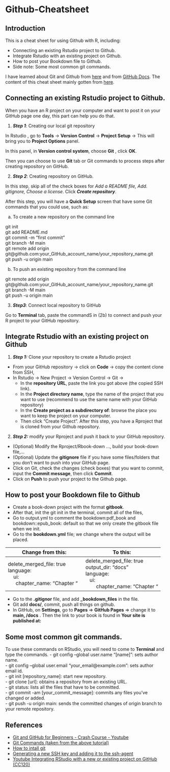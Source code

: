# Github-Cheatsheet

## Introduction 

This is a cheat sheet for using Github with R, including: 

- Connecting an existing Rstudio project to Github.
- Integrate Rstudio with an existing project on Github.
- How to post your Bookdown file to Github.
- Side note: Some most common git commands.

I have learned about Git and Github from  [here](https://www.youtube.com/watch?v=RGOj5yH7evk&t=32s&ab_channel=freeCodeCamp.org) and from [GitHub Docs](https://docs.github.com/en). The content of this cheat sheet mainly gotten from [here](https://www.youtube.com/c/RiffomonasProject).

## Connecting an existing Rstudio project to Github.

When you have an R project on your computer and want to post it on your GitHub page one day, this part can help you do that. 

1. ***Step 1***:  Creating our local git repository

In Rstudio , go to **Tools** $\rightarrow$ **Version Control** $\rightarrow$ **Project Setup** $\rightarrow$ This will bring you to **Project Options** panel. 

In this panel, in **Version control system**, choose **Git** , click **OK**. 

Then you can choose to use **Git** tab or Git commands to process steps after creating repository on GitHub.

2. ***Step 2***: Creating repository on GitHub. 

In this step, skip all of the check boxes for *Add a README file, Add. gitignore, Choose a license*. Click ***Create repository***. 

After this step, you will have a **Quick Setup** screen that have some Git commands that you could use, such as: 

a. To create a new repository on the command line

git init \
git add README.md \
git commit -m "first commit" \
git branch -M main \
git remote add origin git@github.com:your_GitHub_account_name/your_repository_name.git \
git push -u origin main \

b. To push an existing repository from the command line

git remote add origin git@github.com:your_GitHub_account_name/your_repository_name.git \
git branch -M main \
git push -u origin main \

3. ***Step3***: Connect local repository to GitHub

Go to **Terminal** tab, paste the commandS in (2b) to connect and push your R project to your GitHub repository. 

## Integrate Rstudio with an existing project on Github

1. ***Step 1:*** Clone your repository to create a Rstudio project

- From your GitHub repository -> click on **Code** -> copy the content clone from SSH, 
- In Rstudio -> New Project -> Version Control -> Git ->
    - In the **repository URL**, paste the link you got above (the copied SSH link).
    - In the **Project directory name**, type the name of the project that you want to use (recommend to use the same name with your GitHub repository)
    - In the **Create project as a subdirectory of**: browse the place you want to keep the project on your computer.
    - Then click “Create Project”.
After this step, you have a Rproject that is cloned from your Github repository.

2. ***Step 2:***  modify your Rproject and push it back to your GitHub repository. 
- (Optional) Modify the Rproject/Rbook-down …, build your book-down file,...
- (Optional) Update the **gitignore** file if you have some files/folders that you don’t want to push into your GitHub page.
- Click on Git, check the changes (check boxes) that you want to commit, input the **Commit message**, then click **Commit**. 
- Click on **Push** to push your project to the Github page.

## How to post your Bookdown file to Github

- Create a book-down project with the format **gitbook**. \
- After that, init the git init in the terminal, commit all of the files, \
- Go to output.yml to comment the bookdown:pdf_book and bookdown::epub_book: default so that we only create the gitbook file when we init. \
- Go to the **bookdown.yml** file; we change where the output will be placed. \

Change from this:| To this:
-------------|-------------
delete_merged_file: true <br>language: <br> &nbsp; &nbsp; ui: <br> &emsp;&nbsp;&nbsp;chapter_name: “Chapter “| delete_merged_file: true <br>output_dir: “docs” <br>language: <br>&nbsp;&nbsp; ui: <br>&emsp;&nbsp;&nbsp;&nbsp;&nbsp;chapter_name: “Chapter “

- Go to the **.gitignor** file, and add **$\_$bookdown_files** in the file. \
- Git add **docs/**, commit, push all things on github. \
- In GitHub, on **Settings**, go to **Pages** => **GitHub Pages** => change it to **main, /docs** . Then the link to your book is found in **Your site is published at:**

## Some most common git commands.

To use these commands on RStudio, you will need to come to **Terminal** and type the commands.
- git config –global user.name “[name]”: sets author name. \
- git config –global user.email “your_email@example.com”: sets author email id. \
- git init [repository_name]: start new repository. \
- git clone [url]: obtains a repository from an existing URL. \
- git status: lists all the files that have to be committed. \
- git commit -am [your_commit_message]: commits any files you’ve changed or added. \
- git push -u origin main: sends the committed changes of origin branch to your remote repository. \

## References

- [Git and GitHub for Beginners - Crash Course - Youtube](Git and GitHub for Beginners - Crash Course)
- [Git Commands (taken from the above tutorial)](https://gist.github.com/gwenf/19e5748a5391929e8e938a22c8a4b3f2)
- [How to intall git](https://www.atlassian.com/git/tutorials/install-git)
- [Generating a new SSH key and adding it to the ssh-agent](https://docs.github.com/en/authentication/connecting-to-github-with-ssh/generating-a-new-ssh-key-and-adding-it-to-the-ssh-agent)
- [Youtube Integrating RStudio with a new or existing project on GitHub (CC120)]( https://www.youtube.com/watch?v=sxErFMF7BJY&ab_channel=RiffomonasProject)